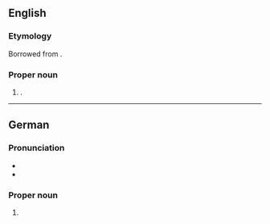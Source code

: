 ==English==
{{wikipedia}}

===Etymology===
Borrowed from {{bor|en|de|Gütersloh}}.

===Proper noun===
{{en-proper noun}}

# {{place|de|city/administrative center|dist/Gütersloh|s/North Rhine-Westphalia|c/Germany}}.

----

==German==
{{wikipedia|lang=de}}

===Pronunciation===
* {{IPA|de|/ˈɡyːtɐsloː/}}
* {{audio|de|De-Gütersloh.ogg|Audio}}

===Proper noun===
{{de-proper noun|n|old=1}}

# {{place|de|city/administrative center|dist/Gütersloh|s/North Rhine-Westphalia|c/Germany|t1=Gütersloh}}